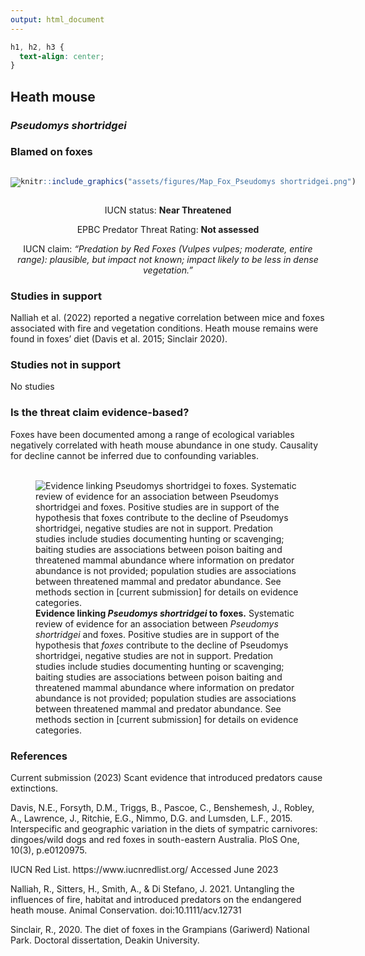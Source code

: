 ```yaml
---
output: html_document
---
```

```css
h1, h2, h3 {
  text-align: center;
}
```

## **Heath mouse**
### *Pseudomys shortridgei*
### Blamed on foxes

:::: {style="display: flex;"}

[![](assets/photos/Pseudomys shortridgei.png)](https://www.inaturalist.org/photos/50688806?size=original)

::: {}

:::

::: {}
  ```r
  knitr::include_graphics("assets/figures/Map_Fox_Pseudomys shortridgei.png")
  ```
:::

::::
<center>
IUCN status: **Near Threatened**

EPBC Predator Threat Rating: **Not assessed**

IUCN claim: *"Predation by Red Foxes (Vulpes vulpes; moderate, entire range): plausible, but impact not known; impact likely to be less in dense vegetation."*

</center>

### Studies in support

Nalliah et al. (2022) reported a negative correlation between mice and foxes associated with fire and vegetation conditions. Heath mouse remains were found in foxes’ diet (Davis et al. 2015; Sinclair 2020).

### Studies not in support

No studies

### Is the threat claim evidence-based?

Foxes have been documented among a range of ecological variables negatively correlated with heath mouse abundance in one study. Causality for decline cannot be inferred due to confounding variables.
<br>
<br>

![**Evidence linking *Pseudomys shortridgei* to foxes.** Systematic review of evidence for an association between *Pseudomys shortridgei* and foxes. Positive studies are in support of the hypothesis that *foxes* contribute to the decline of Pseudomys shortridgei, negative studies are not in support. Predation studies include studies documenting hunting or scavenging; baiting studies are associations between poison baiting and threatened mammal abundance where information on predator abundance is not provided; population studies are associations between threatened mammal and predator abundance. See methods section in [current submission] for details on evidence categories.](assets/figures/Main_Evidence_Fox_Pseudomys shortridgei.png)

### References



Current submission (2023) Scant evidence that introduced predators cause extinctions.

Davis, N.E., Forsyth, D.M., Triggs, B., Pascoe, C., Benshemesh, J., Robley, A., Lawrence, J., Ritchie, E.G., Nimmo, D.G. and Lumsden, L.F., 2015. Interspecific and geographic variation in the diets of sympatric carnivores: dingoes/wild dogs and red foxes in south-eastern Australia. PloS One, 10(3), p.e0120975.

IUCN Red List. https://www.iucnredlist.org/ Accessed June 2023

Nalliah, R., Sitters, H., Smith, A., & Di Stefano, J. 2021. Untangling the influences of fire, habitat and introduced predators on the endangered heath mouse. Animal Conservation. doi:10.1111/acv.12731

Sinclair, R., 2020. The diet of foxes in the Grampians (Gariwerd) National Park. Doctoral dissertation, Deakin University.

